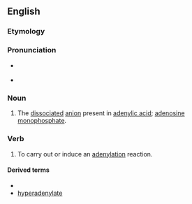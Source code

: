 ==English==

===Etymology===
{{suffix|en|adenyl|ate}}

===Pronunciation===
* {{IPA|en|/əˈdɛn.ə.leɪt/}} {{q|noun and verb}}
* {{IPA|en|/əˈdɛn.ə.lɪt/}} {{q|verb only}}

===Noun===
{{en-noun}}

# {{lb|en|organic chemistry}} The [[dissociate]]d [[anion]] present in [[adenylic acid]]; [[adenosine monophosphate]].

===Verb===
{{en-verb}}

# {{lb|en|genetics}} To carry out or induce an [[adenylation]] reaction.

====Derived terms====
* {{l|en|deadenylate}}
* [[hyperadenylate]]